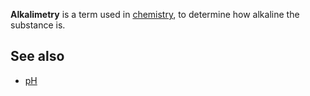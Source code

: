 {{copy to wiktionary}}
{{unsourced}}
'''Alkalimetry''' is a term used in [[chemistry]], to determine how alkaline the substance is.

==See also==
*[[pH]]

{{chem-stub}}
<!-- Long comment to avoid being listed on short pages                                                                                                                                               -->